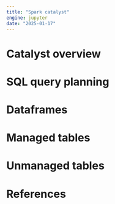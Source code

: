 ```yaml
---
title: "Spark catalyst"
engine: jupyter
date: "2025-01-17"
---
```

        



# Catalyst overview  {background-color="#1c191c"}


# SQL query planning {background-color="#1c191c"}


# Dataframes {background-color="#1c191c"}


# Managed tables {background-color="#1c191c"}


# Unmanaged tables {background-color="#1c191c"}


# References {background-color="#1c191c"}